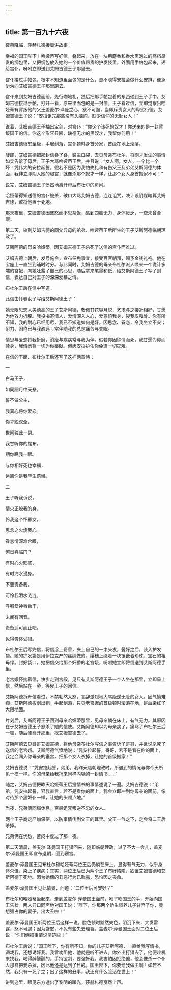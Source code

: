 ```yaml
---
---
---
```

title: 第一百九十六夜
---






夜幕降临，莎赫札德接着讲故事：





幸福的国王陛下！哈娅蒂写好信，叠起来，放在一块用麝香和香水熏泡过的高档昂贵的绸包里，又把绸包放入她的一个价值昂贵的护发袋里，外面用手帕包起来，递给宫仆，吩咐立即送到艾姆吉德王子那里去。

宫仆接过手帕包，根本不知道里面包的是什么，更不晓得安拉会做什么安排，便急匆匆向艾姆吉德王子那里跑去。

宫仆来到艾姆吉德面前，先行吻地礼，然后把那手帕包着的东西递到王子手中。艾姆吉德接过手帕，打开一看，原来里面包的是一封信。王子看过信，立即觉察出哈娅蒂有背叛他的父王盖麦尔·泽曼之心，怒不可遏，当即斥责女人的卑劣行径。艾姆吉德王子说：“安拉诅咒那些没有头脑的、缺少信仰的无耻女人！”

说着，艾姆吉德王子抽出宝剑，对宫仆：“你这个该死的奴才！你送来的是一封背叛国王的信。你这个形容丑陋、缺德无才的黑奴才，我留你何用！”

艾姆吉德愤怒至极，手起剑落，宫仆顿时身首分家，首级在地上滚落。

旋即，艾姆吉德把那封信叠了叠，装进口袋，去见母亲布杜尔，将刚才发生的事情如实告诉了母后。王子大骂哈娅蒂王后，并且说：“女人啊，女人，一个比一个坏！凭伟大的安拉起誓，假若不是因为我怕失礼和有伤父王及弟弟艾斯阿德的体面，我非立即闯入她的寝宫，就像杀那个奴才一样，让那个女人身首搬家不可！”

说完，艾姆吉德王子愤然地离开母后布杜尔的房间。

哈娅蒂得知送信的宫仆被杀，破口大骂艾姆吉德，连连诅咒，决计设阴谋暗算艾姆吉德，欲将他置于死地。

那天夜里，艾姆吉德因盛怒而不思茶饭，感到四肢无力，身体疲乏，一夜未曾合眼。

第二天，轮到艾姆吉德的同父异母的弟弟、哈娅蒂王后所生的王子艾斯阿德临朝理政了。

艾斯阿德的母亲哈娅蒂，因艾姆吉德王子杀死了送信的宫仆而难过。

艾姆吉德上朝后，发号施令，宣布任免事宜，接受百官朝拜，赐予金钱礼袍。他在宝座上一直坐到晡时时分。与此同时，艾姆吉德的母亲布杜尔派人唤来一个诡计多端的宫娥，向她吐露了自己的心思，随后拿来笔墨和纸，给艾斯阿德王子写了封信，表达自己对王子的深深爱慕之情。

布杜尔王后在信中写道：


此信由怀春女子写给艾斯阿德王子：

她无限思恋人美德高的王子艾斯阿德，敬佩其花容月貌，乞求与之接近相好，甘愿为他效力折腰。我投书寄情人，爱情深入人心，爱意熔我身，裂我皮和骨。你有所不知，我的耐心已经用尽，我已不知道如何是好。因思念、眷恋，令我坐立不安；耐力、困倦已与我疏远；常伴随我的总是痛苦与失眠。

情思与爱恋将我折磨，消瘦与疾病常与我为伴。假若你因钟情而死，我甘愿为你而赎身，我情愿将一切为你奉献。但愿安拉护佑你免遭一切灾难。



在信的下面，布杜尔王后还写了这样两首诗：


一

白马王子，

如同圆月中天悬。

誓不做公主，

我真心将你爱恋。

你才貌双全，

世间独此一男。

我甘听你的摆布，

期你瞧我一眼。

与你相好死也幸福，

远离你是我毕生遗憾。

二

王子听我诉说，

情火正燎我的身。

怜我这个怀春女，

思念之火烧我心。

眷恋情深难合眼，

何日喜临门？

有时心火旺盛，

有时海水浸身。

不要责备我，

可怜我泪水涟涟。

呼喊爱神唇舌干，

未闻有回音。

责备适可而止吧，

免得贵体受损。



布杜尔王后写完信，将信涂上麝香，夹上自己的一束头发，叠好之后，装入护发袋。她的护发袋是用伊拉克产的丝绸做的，缨穗上缀着一块镶嵌着珍珠、宝石的祖母绿。封好袋口，她把信交给那个奸猾的老宫娥，吩咐她立即将信送到艾斯阿德手里。

老宫娥怀揣着信，快步走到宫殿，见只有艾斯阿德王子一个人坐在那里，立即呈上信，然后站在一旁，等候王子的回信。

艾斯阿德拆开信看过，不禁勃然大怒，言辞激烈地大骂叛逆无耻的女人。因气愤难抑，艾斯阿德拔剑出鞘，手起剑落，只见老宫娥的首级顿时滚落在地，鲜血染红了大殿地面。

片刻后，艾斯阿德王子回到母亲哈娅蒂那里，见母亲躺在床上，有气无力。其原因在于艾姆吉德王子怒杀了她的信使。艾斯阿德却以为母亲病了，痛骂了布杜尔王后一顿，随后便离开那里，找艾姆吉德去了。

艾斯阿德去见哥哥艾姆吉德，将他母亲布杜尔写信之事告诉了哥哥，并且说杀死了送信的老宫娥。艾斯阿德气愤地说：“凭安拉起誓，哥哥，若不是看在你的面上，我定会闯入你母亲的寝宫，把那个女人杀掉，让她的首级搬家！”

艾姆吉德说：“凭安拉起誓，弟弟，我昨天临朝理政时，所遇到的情况与你今天所见一模一样。你的母亲给我捎来同样内容的一封情书……”

随之，艾姆吉德把昨天哈娅蒂王后投情书的事情述说了一遍。艾姆吉德说：“弟弟，凭安拉起誓，容我直言，若不是看你的面上，我会立即冲到你母亲的面前，像对待那个黑奴仆一样，让她的头颅点地。”

当夜，兄弟俩同榻休息，百般诅咒叛逆不忠的女人。

两个王子商定严加保密，以防事情传到父王的耳里。父王一气之下，定会将二王后杀掉。

兄弟俩在忧愁、苦闷中度过了那一夜。

第二天清晨，盖麦尔·泽曼国王打猎回来，随即临朝理政，过了不大一会儿，盖麦尔·泽曼国王即宣布退朝，回到寝宫。

盖麦尔·泽曼国王见布杜尔和哈娅蒂两位王后仍躺在床上，显得有气无力，似乎身体欠佳，染上了疾病；其实，两位王后已为两个王子布好陷阱，欲置艾姆吉德和艾斯阿德于死地。因为她俩的丑恶行为已败露，恐怕因之丧命。

盖麦尔·泽曼国王见此情景，问道：“二位王后可安好？”

布杜尔和哈娅蒂坐起来，走到盖麦尔·泽曼国王面前，吻了吻国王的手，开始向国王告状。两人异口同声地对国王说：“陛下，你那两个娇生惯养儿子背弃了你，竟想强占你的妻子，出大丑啦！”

盖麦尔·泽曼国王听两位王后这样一说，脸色顿时黯然失色，阴沉下来，大发雷霆，怒不可遏；因为盛怒，不免有些失去理智。盖麦尔·泽曼国王面对二位王后说：“你们俩把事情说清楚些！”

布杜尔王后说：“国王陛下，你有所不知，你的儿子艾斯阿德，一直给我写情书，调戏我，还想诱奸我。我曾劝阻他，他就是听不进去。你外出打猎去了，他便趁机来找我，喝得醉醺醺的，手持宝剑，要强奸我。我害怕因拒绝他，他会像杀一个仆人那样把我杀掉，因此他还是达到了目的。国王陛下，你要给我做主啊！如若不然，我只有一死了之；出了这样的丑事，我还有什么脸活在世上！”





讲到这里，眼见东方透出了黎明的曙光，莎赫札德戛然止声。
